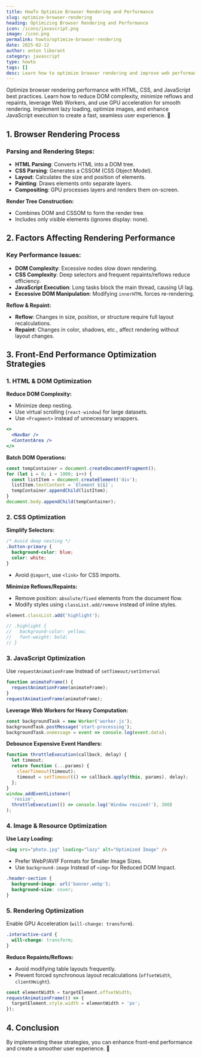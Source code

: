 ```yaml
---
title: HowTo Optimize Browser Rendering and Performance
slug: optimize-browser-rendering
heading: Optimizing Browser Rendering and Performance
icon: /icons/javascript.png
image: /icon.png
permalink: howto/optimize-browser-rendering
date: 2025-02-12
author: anton liberant
category: javascript
type: howto
tags: []
desc: Learn how to optimize browser rendering and improve web performance with techniques like minimizing reflows, using efficient CSS, and optimizing JavaScript execution
---
```


Optimize browser rendering performance with HTML, CSS, and JavaScript best practices. Learn how to reduce DOM complexity, minimize reflows and repaints, leverage Web Workers, and use GPU acceleration for smooth rendering. Implement lazy loading, optimize images, and enhance JavaScript execution to create a fast, seamless user experience. 🚀

## 1. Browser Rendering Process

### Parsing and Rendering Steps:

- **HTML Parsing**: Converts HTML into a DOM tree.
- **CSS Parsing**: Generates a CSSOM (CSS Object Model).
- **Layout**: Calculates the size and position of elements.
- **Painting**: Draws elements onto separate layers.
- **Compositing**: GPU processes layers and renders them on-screen.

**Render Tree Construction:**

- Combines DOM and CSSOM to form the render tree.
- Includes only visible elements (ignores display: none).

## 2. Factors Affecting Rendering Performance

### Key Performance Issues:

- **DOM Complexity**: Excessive nodes slow down rendering.
- **CSS Complexity**: Deep selectors and frequent repaints/reflows reduce efficiency.
- **JavaScript Execution**: Long tasks block the main thread, causing UI lag.
- **Excessive DOM Manipulation**: Modifying `innerHTML` forces re-rendering.

**Reflow & Repaint:**

- **Reflow**: Changes in size, position, or structure require full layout recalculations.
- **Repaint**: Changes in color, shadows, etc., affect rendering without layout changes.

## 3. Front-End Performance Optimization Strategies

### 1. HTML & DOM Optimization

**Reduce DOM Complexity:**

- Minimize deep nesting.
- Use virtual scrolling (`react-window`) for large datasets.
- Use `<Fragment>` instead of unnecessary wrappers.

```jsx
<>
  <NavBar />
  <ContentArea />
</>
```

**Batch DOM Operations:**

```js
const tempContainer = document.createDocumentFragment();
for (let i = 0; i < 1000; i++) {
  const listItem = document.createElement('div');
  listItem.textContent = `Element ${i}`;
  tempContainer.appendChild(listItem);
}
document.body.appendChild(tempContainer);
```

### 2. CSS Optimization

**Simplify Selectors:**

```css
/* Avoid deep nesting */
.button-primary {
  background-color: blue;
  color: white;
}
```

- Avoid `@import`, use `<link>` for CSS imports.

**Minimize Reflows/Repaints:**

- Remove position: `absolute/fixed` elements from the document flow.
- Modify styles using `classList.add/remove` instead of inline styles.

```js
element.classList.add('highlight');

// .highlight {
//   background-color: yellow;
//   font-weight: bold;
// }
```

### 3. JavaScript Optimization

Use `requestAnimationFrame` Instead of `setTimeout/setInterval`

```js
function animateFrame() {
  requestAnimationFrame(animateFrame);
}
requestAnimationFrame(animateFrame);
```

**Leverage Web Workers for Heavy Computation:**

```js
const backgroundTask = new Worker('worker.js');
backgroundTask.postMessage('start-processing');
backgroundTask.onmessage = event => console.log(event.data);
```

**Debounce Expensive Event Handlers:**

```js
function throttleExecution(callback, delay) {
  let timeout;
  return function (...params) {
    clearTimeout(timeout);
    timeout = setTimeout(() => callback.apply(this, params), delay);
  };
}
window.addEventListener(
  'resize',
  throttleExecution(() => console.log('Window resized!'), 300)
);
```

### 4. Image & Resource Optimization

**Use Lazy Loading:**

```html
<img src="photo.jpg" loading="lazy" alt="Optimized Image" />
```

- Prefer WebP/AVIF Formats for Smaller Image Sizes.
- Use `background-image` Instead of `<img>` for Reduced DOM Impact.

```css
.header-section {
  background-image: url('banner.webp');
  background-size: cover;
}
```

### 5. Rendering Optimization

Enable GPU Acceleration (`will-change: transform`).

```css
.interactive-card {
  will-change: transform;
}
```

**Reduce Repaints/Reflows:**

- Avoid modifying table layouts frequently.
- Prevent forced synchronous layout recalculations (`offsetWidth`, `clientHeight`).

```js
const elementWidth = targetElement.offsetWidth;
requestAnimationFrame(() => {
  targetElement.style.width = elementWidth + 'px';
});
```

## 4. Conclusion

By implementing these strategies, you can enhance front-end performance and create a smoother user experience. 🚀
